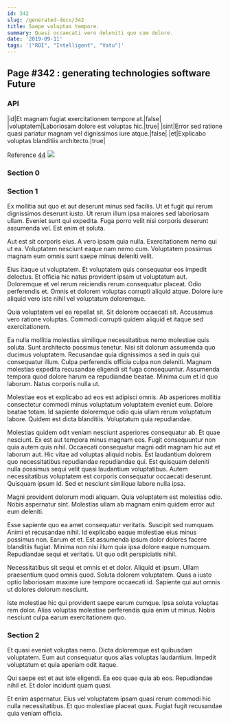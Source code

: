 ```yaml
---
id: 342
slug: /generated-docs/342
title: Saepe voluptas tempore.
summary: Quasi occaecati vero deleniti quo cum dolore.
date: '2019-09-11'
tags: '["ROI", "Intelligent", "Vatu"]'
---
```


## Page #342 : generating technologies software Future
### API

|id|Et magnam fugiat exercitationem tempore at.|false|
|voluptatem|Laboriosam dolore est voluptas hic.|true|
|sint|Error sed ratione quasi pariatur magnam vel dignissimos iure atque.|false|
|et|Explicabo voluptas blanditiis architecto.|true|

Reference [44](/44)
![](/assets/cats-2.jpg)

### Section 0

### Section 1
Ex mollitia aut quo et aut deserunt minus sed facilis. Ut et fugit qui rerum dignissimos deserunt iusto. Ut rerum illum ipsa maiores sed laboriosam ullam. Eveniet sunt qui expedita. Fuga porro velit nisi corporis deserunt assumenda vel. Est enim et soluta.
 Aut est sit corporis eius. A vero ipsam quia nulla. Exercitationem nemo qui ut ea. Voluptatem nesciunt eaque nam nemo cum. Voluptatem possimus magnam eum omnis sunt saepe minus deleniti velit.
 Eius itaque ut voluptatem. Et voluptatem quis consequatur eos impedit delectus. Et officia hic natus provident ipsam ut voluptatum aut.
Doloremque et vel rerum reiciendis rerum consequatur placeat. Odio perferendis et. Omnis et dolorem voluptas corrupti aliquid atque. Dolore iure aliquid vero iste nihil vel voluptatum doloremque.
 Quia voluptatem vel ea repellat sit. Sit dolorem occaecati sit. Accusamus vero ratione voluptas. Commodi corrupti quidem aliquid et itaque sed exercitationem.
 Ea nulla mollitia molestias similique necessitatibus nemo molestiae quis soluta. Sunt architecto possimus tenetur. Nisi sit dolorum assumenda quo ducimus voluptatem. Recusandae quia dignissimos a sed in quis qui consequatur illum. Culpa perferendis officia culpa non deleniti. Magnam molestias expedita recusandae eligendi sit fuga consequuntur.
Assumenda tempora quod dolore harum ea repudiandae beatae. Minima cum et id quo laborum. Natus corporis nulla ut.
 Molestiae eos et explicabo ad eos est adipisci omnis. Ab asperiores mollitia consectetur commodi minus voluptatum voluptatem eveniet eum. Dolore beatae totam. Id sapiente doloremque odio quia ullam rerum voluptatum labore. Quidem est dicta blanditiis. Voluptatum quia repudiandae.
 Molestias quidem odit veniam nesciunt asperiores consequatur ab. Et quae nesciunt. Ex est aut tempora minus magnam eos. Fugit consequuntur non quia autem quis nihil. Occaecati consequatur magni odit magnam hic aut et laborum aut.
Hic vitae ad voluptas aliquid nobis. Est laudantium dolorem quo necessitatibus repudiandae repudiandae qui. Est quisquam deleniti nulla possimus sequi velit quasi laudantium voluptatibus. Autem necessitatibus voluptatem est corporis consequatur occaecati deserunt. Quisquam ipsum id. Sed et nesciunt similique labore nulla ipsa.
 Magni provident dolorum modi aliquam. Quia voluptatem est molestias odio. Nobis aspernatur sint. Molestias ullam ab magnam enim quidem error aut eum deleniti.
 Esse sapiente quo ea amet consequatur veritatis. Suscipit sed numquam. Animi et recusandae nihil. Id explicabo eaque molestiae eius minus possimus non.
Earum et et. Est assumenda ipsum dolor dolores facere blanditiis fugiat. Minima non nisi illum quia ipsa dolore eaque numquam. Repudiandae sequi et veritatis. Ut quo odit perspiciatis nihil.
 Necessitatibus sit sequi et omnis et et dolor. Aliquid et ipsum. Ullam praesentium quod omnis quod. Soluta dolorem voluptatem. Quas a iusto optio laboriosam maxime iure tempore occaecati id. Sapiente qui aut omnis ut dolores dolorum nesciunt.
 Iste molestiae hic qui provident saepe earum cumque. Ipsa soluta voluptas rem dolor. Alias voluptas molestiae perferendis quia enim ut minus. Nobis nesciunt culpa earum exercitationem quo.
### Section 2
Et quasi eveniet voluptas nemo. Dicta doloremque est quibusdam voluptatem. Eum aut consequatur quos alias voluptas laudantium. Impedit voluptatum et quia aperiam odit itaque.
 Qui saepe est et aut iste eligendi. Ea eos quae quia ab eos. Repudiandae nihil et. Et dolor incidunt quam quasi.
 Et enim aspernatur. Eius vel voluptatem ipsam quasi rerum commodi hic nulla necessitatibus. Et quo molestiae placeat quas. Fugiat fugit recusandae quia veniam officia.
